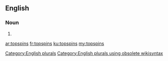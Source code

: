 ==English==

===Noun===
{{head|en}}

# {{plural of|topspin}}

[[Category:English plurals]][[Category:English plurals using obsolete wikisyntax]]

[[ar:topspins]]
[[fr:topspins]]
[[ku:topspins]]
[[my:topspins]]